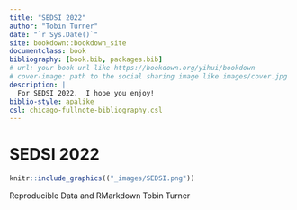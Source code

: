 ```yaml
--- 
title: "SEDSI 2022"
author: "Tobin Turner"
date: "`r Sys.Date()`"
site: bookdown::bookdown_site
documentclass: book
bibliography: [book.bib, packages.bib]
# url: your book url like https://bookdown.org/yihui/bookdown
# cover-image: path to the social sharing image like images/cover.jpg
description: |
  For SEDSI 2022.  I hope you enjoy!
biblio-style: apalike
csl: chicago-fullnote-bibliography.csl
---
```


# SEDSI 2022

```r
knitr::include_graphics(("_images/SEDSI.png"))
```


::: {.rmdimportant}

Reproducible Data and RMarkdown
Tobin Turner

:::